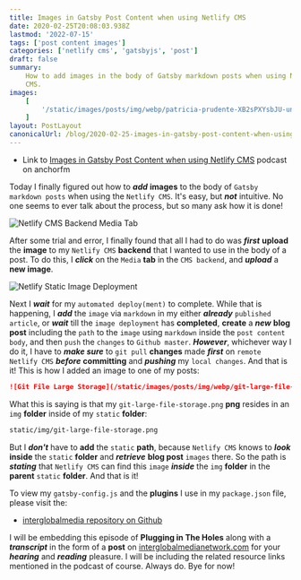 ```yaml
---
title: Images in Gatsby Post Content when using Netlify CMS
date: 2020-02-25T20:08:03.938Z
lastmod: '2022-07-15'
tags: ['post content images']
categories: ['netlify cms', 'gatsbyjs', 'post']
draft: false
summary:
    How to add images in the body of Gatsby markdown posts when using Netlify
    CMS.
images:
    [
        '/static/images/posts/img/webp/patricia-prudente-XB2sPXYsbJU-unsplash.webp',
    ]
layout: PostLayout
canonicalUrl: /blog/2020-02-25-images-in-gatsby-post-content-when-using-netlify-cms
---
```


<Unsplash
	src="/static/images/posts/img/webp/patricia-prudente-XB2sPXYsbJU-unsplash.webp"
	author="Patricia Prudente"
	alt="Images in Gatsby Post Content when using Netlify CMS"
	srcUrl="https://unsplash.com/photos/XB2sPXYsbJU"
	authorUrl="https://unsplash.com/@apsprudente"
/>

-   Link to
    [Images in Gatsby Post Content when using Netlify CMS](https://anchor.fm/maria-campbell/episodes/Images-in-Gatsby-Post-Content-when-using-Netlify-CMS-eb2l4o)
    podcast on anchorfm

Today I finally figured out how to _**add**_ **images** to the body of
`Gatsby markdown posts` when using the `Netlify CMS`. It's easy, but _**not**_
intuitive. No one seems to ever talk about the process, but so many ask how it
is done!

![Netlify CMS Backend Media Tab](/static/images/posts/img/webp/netlify-cms-backend-media.webp)

After some trial and error, I finally found that all I had to do was _**first**_
**upload** the **image** to my `Netlify CMS` **backend** that I wanted to use in
the body of a post. To do this, I _**click**_ on the `Media` **tab** in the
`CMS backend`, and _**upload**_ a **new image**.

![Netlify Static Image Deployment](/static/images/posts/img/webp/netlify-static-img-deploy.webp)

Next I _**wait**_ for my `automated deploy(ment)` to complete. While that is
happening, I _**add**_ the `image` via `markdown` in my either _**already**_
`published article`, or _**wait**_ till the `image deployment` has
**completed**, **create** a _**new**_ **blog post** including the `path` to the
`image` using `markdown` inside the `post content body`, and then `push` the
`changes` to `Github master`. _**However**_, whichever way I do it, I have to
_**make sure**_ to `git pull` **changes** made _**first**_ on
`remote Netlify CMS` _**before**_ **committing** and _**pushing**_ my
`local changes`. And that is it! This is how I added an image to one of my
posts:

```markdown
![Git File Large Storage](/static/images/posts/img/webp/git-large-file-storage.webp)
```

What this is saying is that my `git-large-file-storage.png` **png** resides in
an `img` **folder** inside of my `static` **folder**:

```html
static/img/git-large-file-storage.png
```

But I _**don't**_ have to **add** the `static` **path**, because `Netlify CMS`
knows to _**look**_ **inside** the `static` **folder** and _**retrieve**_ **blog
post** `images` there. So the path is _**stating**_ that `Netlify CMS` can find
this `image` _**inside**_ the `img` **folder** in the **parent** `static`
**folder**. And that is it!

To view my `gatsby-config.js` and the **plugins** I use in my `package.json`
file, please visit the:

-   [interglobalmedia repository on Github](https://github.com/interglobalmedia/interglobalmedia)

I will be embedding this episode of **Plugging in The Holes** along with a
_**transcript**_ in the form of a **post** on
[interglobalmedianetwork.com](https://www.interglobalmedianetwork.com/) for your
_**hearing**_ and _**reading**_ pleasure. I will be including the related
resource links mentioned in the podcast of course. Always do. Bye for now!
